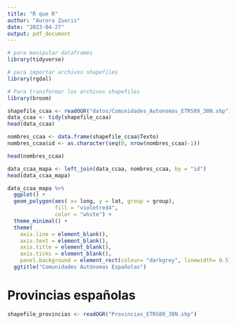 ```yaml
---
title: "R que R"
author: "Aurora Zuoris"
date: "2023-04-27"
output: pdf_document
---
```


```r
# para manipular dataframes
library(tidyverse)

# para importar archivos shapefiles
library(rgdal)

# Para transformar los archivos shapefiles 
library(broom)
```

```R
shapefile_ccaa <- readOGR("datos/Comunidades_Autonomas_ETRS89_30N.shp")
data_ccaa <- tidy(shapefile_ccaa)
head(data_ccaa)
```

```R
nombres_ccaa <- data.frame(shapefile_ccaa$Texto)
nombres_ccaa$id <- as.character(seq(0, nrow(nombres_ccaa)-1))

head(nombres_ccaa)
```

```R
data_ccaa_mapa <- left_join(data_ccaa, nombres_ccaa, by = "id")
head(data_ccaa_mapa)
```

```R

data_ccaa_mapa %>%
  ggplot() +
  geom_polygon(aes( x= long, y = lat, group = group),
               fill = "violetred4",
               color = "white") +
  theme_minimal() +
  theme(
    axis.line = element_blank(),
    axis.text = element_blank(),
    axis.title = element_blank(),
    axis.ticks = element_blank(),
    panel.background = element_rect(colour= "darkgrey", linewidth= 0.5)) +
  ggtitle("Comunidades Autónomas Españolas")
```

# Provincias españolas

```R
shapefile_provincias <- readOGR("Provincias_ETRS89_30N.shp")

```

